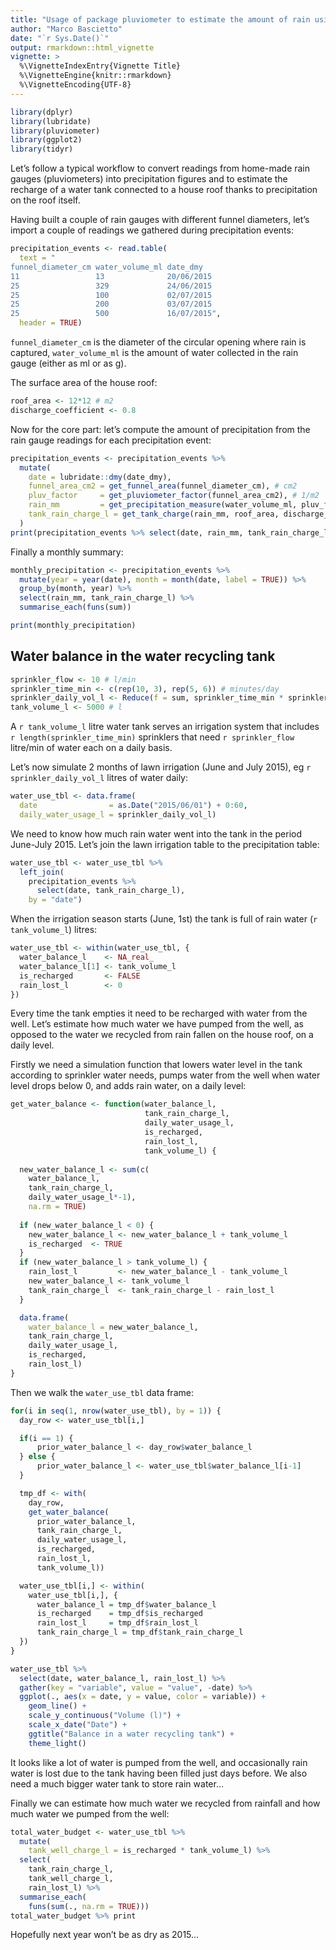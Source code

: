 ```yaml
---
title: "Usage of package pluviometer to estimate the amount of rain using a home-made pluviometer"
author: "Marco Bascietto"
date: "`r Sys.Date()`"
output: rmarkdown::html_vignette
vignette: >
  %\VignetteIndexEntry{Vignette Title}
  %\VignetteEngine{knitr::rmarkdown}
  %\VignetteEncoding{UTF-8}
---
```


```r
library(dplyr)
library(lubridate)
library(pluviometer)
library(ggplot2)
library(tidyr)
```

Let's follow a typical workflow to convert readings from home-made rain gauges (pluviometers) into precipitation figures and to estimate the recharge of a water tank connected to a house roof thanks to precipitation on the roof itself.

Having built a couple of rain gauges with different funnel diameters, let's import a couple of readings we gathered during precipitation events:

```r
precipitation_events <- read.table(
  text = "
funnel_diameter_cm water_volume_ml date_dmy
11                 13              20/06/2015
25                 329             24/06/2015
25                 100             02/07/2015
25                 200             03/07/2015
25                 500             16/07/2015",
  header = TRUE)
```


`funnel_diameter_cm` is the diameter of the circular opening where rain is captured, `water_volume_ml` is the amount of water collected in the rain gauge (either as ml or as g).

The surface area of the house roof:
```r
roof_area <- 12*12 # m2
discharge_coefficient <- 0.8
```

Now for the core part: let's compute the amount of precipitation from the rain gauge readings for each precipitation event:

```r
precipitation_events <- precipitation_events %>%
  mutate(
    date = lubridate::dmy(date_dmy),
    funnel_area_cm2 = get_funnel_area(funnel_diameter_cm), # cm2
    pluv_factor     = get_pluviometer_factor(funnel_area_cm2), # 1/m2
    rain_mm         = get_precipitation_measure(water_volume_ml, pluv_factor), # ml o l/m2
    tank_rain_charge_l = get_tank_charge(rain_mm, roof_area, discharge_coefficient) # l
  )
print(precipitation_events %>% select(date, rain_mm, tank_rain_charge_l))
```

Finally a monthly summary:

```r
monthly_precipitation <- precipitation_events %>%
  mutate(year = year(date), month = month(date, label = TRUE)) %>%
  group_by(month, year) %>%
  select(rain_mm, tank_rain_charge_l) %>%
  summarise_each(funs(sum))

print(monthly_precipitation)
```

## Water balance in the water recycling tank


```r
sprinkler_flow <- 10 # l/min
sprinkler_time_min <- c(rep(10, 3), rep(5, 6)) # minutes/day
sprinkler_daily_vol_l <- Reduce(f = sum, sprinkler_time_min * sprinkler_flow) # l/day
tank_volume_l <- 5000 # l
```

A `r tank_volume_l` litre water tank serves an irrigation system that includes `r length(sprinkler_time_min)` sprinklers that need `r sprinkler_flow` litre/min of water each on a daily basis.

Let's now simulate 2 months of lawn irrigation (June and July 2015), eg `r sprinkler_daily_vol_l` litres of water daily:

```r
water_use_tbl <- data.frame(
  date                = as.Date("2015/06/01") + 0:60,
  daily_water_usage_l = sprinkler_daily_vol_l)
```

We need to know how much rain water went into the tank in the period June-July 2015. Let's join the lawn irrigation table to the precipitation table:

```r
water_use_tbl <- water_use_tbl %>% 
  left_join(
    precipitation_events %>% 
      select(date, tank_rain_charge_l),
    by = "date")
```

When the irrigation season starts (June, 1st) the tank is full of rain water (`r tank_volume_l`) litres:

```r
water_use_tbl <- within(water_use_tbl, {
  water_balance_l    <- NA_real_
  water_balance_l[1] <- tank_volume_l
  is_recharged       <- FALSE
  rain_lost_l        <- 0
})
```

Every time the tank empties it need to be recharged with water from the well. Let's estimate how much water we have pumped from the well, as opposed to the water we recycled from rain fallen on the house roof, on a daily level.

Firstly we need a simulation function that lowers water level in the tank according to sprinkler water needs, pumps water from the well when water level drops below 0, and adds rain water, on a daily level:

```r
get_water_balance <- function(water_balance_l, 
                              tank_rain_charge_l, 
                              daily_water_usage_l, 
                              is_recharged, 
                              rain_lost_l,
                              tank_volume_l) {
  
  new_water_balance_l <- sum(c(
    water_balance_l, 
    tank_rain_charge_l, 
    daily_water_usage_l*-1), 
    na.rm = TRUE)
  
  if (new_water_balance_l < 0) {
    new_water_balance_l <- new_water_balance_l + tank_volume_l
    is_recharged  <- TRUE
  }
  if (new_water_balance_l > tank_volume_l) {
    rain_lost_l         <- new_water_balance_l - tank_volume_l
    new_water_balance_l <- tank_volume_l
    tank_rain_charge_l  <- tank_rain_charge_l - rain_lost_l
  }

  data.frame(
    water_balance_l = new_water_balance_l, 
    tank_rain_charge_l, 
    daily_water_usage_l, 
    is_recharged, 
    rain_lost_l)
}
```

Then we walk the `water_use_tbl` data frame:
```r
for(i in seq(1, nrow(water_use_tbl), by = 1)) {
  day_row <- water_use_tbl[i,]

  if(i == 1) {
      prior_water_balance_l <- day_row$water_balance_l
  } else {
      prior_water_balance_l <- water_use_tbl$water_balance_l[i-1]
  } 

  tmp_df <- with(
    day_row, 
    get_water_balance(
      prior_water_balance_l, 
      tank_rain_charge_l, 
      daily_water_usage_l, 
      is_recharged, 
      rain_lost_l, 
      tank_volume_l))

  water_use_tbl[i,] <- within(
    water_use_tbl[i,], {
      water_balance_l = tmp_df$water_balance_l
      is_recharged    = tmp_df$is_recharged
      rain_lost_l     = tmp_df$rain_lost_l
      tank_rain_charge_l = tmp_df$tank_rain_charge_l
  })
}

```


```r
water_use_tbl %>% 
  select(date, water_balance_l, rain_lost_l) %>% 
  gather(key = "variable", value = "value", -date) %>% 
  ggplot(., aes(x = date, y = value, color = variable)) + 
    geom_line() + 
    scale_y_continuous("Volume (l)") +
    scale_x_date("Date") +
    ggtitle("Balance in a water recycling tank") +
    theme_light()
```

It looks like a lot of water is pumped from the well, and occasionally rain water is lost due to the tank having been filled just days before. We also need a much bigger water tank to store rain water... 

Finally we can estimate how much water we recycled from rainfall and how much water we pumped from the well:
```r
total_water_budget <- water_use_tbl %>%
  mutate(
    tank_well_charge_l = is_recharged * tank_volume_l) %>% 
  select(
    tank_rain_charge_l, 
    tank_well_charge_l, 
    rain_lost_l) %>% 
  summarise_each(
    funs(sum(., na.rm = TRUE)))
total_water_budget %>% print
```

Hopefully next year won't be as dry as 2015...

